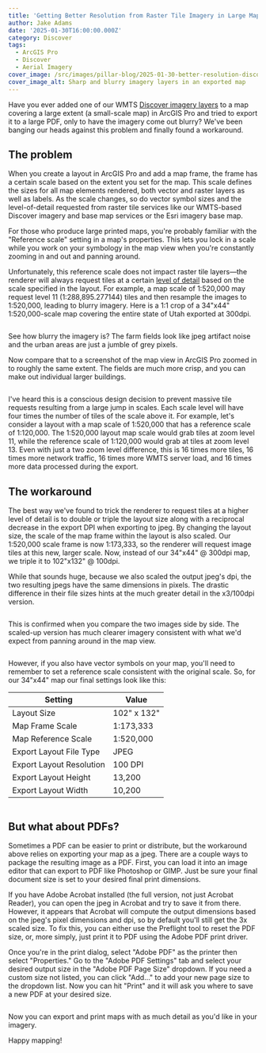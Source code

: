 ```yaml
---
title: 'Getting Better Resolution from Raster Tile Imagery in Large Maps'
author: Jake Adams
date: '2025-01-30T16:00:00.000Z'
category: Discover
tags:
  - ArcGIS Pro
  - Discover
  - Aerial Imagery
cover_image: /src/images/pillar-blog/2025-01-30-better-resolution-discover-exports/visual_comparison.png
cover_image_alt: Sharp and blurry imagery layers in an exported map
---
```




Have you ever added one of our WMTS [Discover imagery layers](/products/discover) to a map covering a large extent (a small-scale map) in ArcGIS Pro and tried to export it to a large PDF, only to have the imagery come out blurry? We've been banging our heads against this problem and finally found a workaround.

## The problem

When you create a layout in ArcGIS Pro and add a map frame, the frame has a certain scale based on the extent you set for the map. This scale defines the sizes for all map elements rendered, both vector and raster layers as well as labels. As the scale changes, so do vector symbol sizes and the level-of-detail requested from raster tile services like our WMTS-based Discover imagery and base map services or the Esri imagery base map.

For those who produce large printed maps, you're probably familiar with the "Reference scale" setting in a map's properties. This lets you lock in a scale while you work on your symbology in the map view when you're constantly zooming in and out and panning around.

Unfortunately, this reference scale does not impact raster tile layers—the renderer will always request tiles at a certain [level of detail](https://www.esri.com/arcgis-blog/products/product/mapping/web-map-zoom-levels-updated/) based on the scale specified in the layout. For example, a map scale of 1:520,000 may request level 11 (1:288,895.277144) tiles and then resample the images to 1:520,000, leading to blurry imagery. Here is a 1:1 crop of a 34"x44" 1:520,000-scale map covering the entire state of Utah exported at 300dpi.

<Image src={NormalExport} loading="lazy" alt="" />

See how blurry the imagery is? The farm fields look like jpeg artifact noise and the urban areas are just a jumble of grey pixels.

Now compare that to a screenshot of the map view in ArcGIS Pro zoomed in to roughly the same extent. The fields are much more crisp, and you can make out individual larger buildings.

<Image src={ProScreenshot} loading="lazy" alt="" />

I've heard this is a conscious design decision to prevent massive tile requests resulting from a large jump in scales. Each scale level will have four times the number of tiles of the scale above it. For example, let's consider a layout with a map scale of 1:520,000 that has a reference scale of 1:120,000. The 1:520,000 layout map scale would grab tiles at zoom level 11, while the reference scale of 1:120,000 would grab at tiles at zoom level 13. Even with just a two zoom level difference, this is 16 times more tiles, 16 times more network traffic, 16 times more WMTS server load, and 16 times more data processed during the export.

## The workaround

The best way we've found to trick the renderer to request tiles at a higher level of detail is to double or triple the layout size along with a reciprocal decrease in the export DPI when exporting to jpeg. By changing the layout size, the scale of the map frame within the layout is also scaled. Our 1:520,000 scale frame is now 1:173,333, so the renderer will request image tiles at this new, larger scale. Now, instead of our 34"x44" @ 300dpi map, we triple it to 102"x132" @ 100dpi.

While that sounds huge, because we also scaled the output jpeg's dpi, the two resulting jpegs have the same dimensions in pixels. The drastic difference in their file sizes hints at the much greater detail in the x3/100dpi version.

<Image src={SizeComparison} loading="lazy" alt="" />

This is confirmed when you compare the two images side by side. The scaled-up version has much clearer imagery consistent with what we'd expect from panning around in the map view.

<Image src={VisualComparison} loading="lazy" alt="" />

However, if you also have vector symbols on your map, you'll need to remember to set a reference scale consistent with the original scale. So, for our 34"x44" map our final settings look like this:

<div class="md:w-1/3 ms-auto me-auto">

| Setting                  | Value       |
| ------------------------ | ----------- |
| Layout Size              | 102" x 132" |
| Map Frame Scale          | 1:173,333   |
| Map Reference Scale      | 1:520,000   |
| Export Layout File Type  | JPEG        |
| Export Layout Resolution | 100 DPI     |
| Export Layout Height     | 13,200      |
| Export Layout Width      | 10,200      |

</div>

<Image src={OutputSettings} loading="lazy" alt="" />

## But what about PDFs?

Sometimes a PDF can be easier to print or distribute, but the workaround above relies on exporting your map as a jpeg. There are a couple ways to package the resulting image as a PDF. First, you can load it into an image editor that can export to PDF like Photoshop or GIMP. Just be sure your final document size is set to your desired final print dimensions.

If you have Adobe Acrobat installed (the full version, not just Acrobat Reader), you can open the jpeg in Acrobat and try to save it from there. However, it appears that Acrobat will compute the output dimensions based on the jpeg's pixel dimensions and dpi, so by default you'll still get the 3x scaled size. To fix this, you can either use the Preflight tool to reset the PDF size, or, more simply, just print it to PDF using the Adobe PDF print driver.

Once you're in the print dialog, select "Adobe PDF" as the printer then select "Properties." Go to the "Adobe PDF Settings" tab and select your desired output size in the "Adobe PDF Page Size" dropdown. If you need a custom size not listed, you can click "Add..." to add your new page size to the dropdown list. Now you can hit "Print" and it will ask you where to save a new PDF at your desired size.

<Image src={PrintToPDFSettings} loading="lazy" alt="" />

Now you can export and print maps with as much detail as you'd like in your imagery.

Happy mapping!
